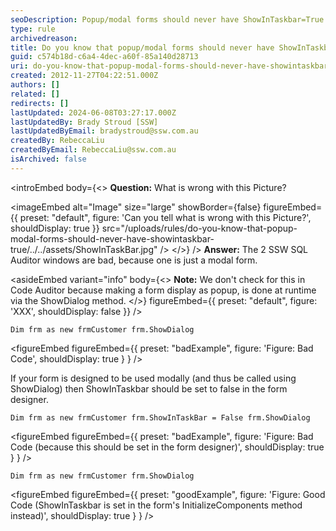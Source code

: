 ```yaml
---
seoDescription: Popup/modal forms should never have ShowInTaskbar=True as it can cause issues and make the form appear as a separate window.
type: rule
archivedreason:
title: Do you know that popup/modal forms should never have ShowInTaskbar=True?
guid: c574b18d-c6a4-4dec-a60f-85a140d28713
uri: do-you-know-that-popup-modal-forms-should-never-have-showintaskbar-true
created: 2012-11-27T04:22:51.000Z
authors: []
related: []
redirects: []
lastUpdated: 2024-06-08T03:27:17.000Z
lastUpdatedBy: Brady Stroud [SSW]
lastUpdatedByEmail: bradystroud@ssw.com.au
createdBy: RebeccaLiu
createdByEmail: RebeccaLiu@ssw.com.au
isArchived: false
---
```


<introEmbed
  body={<>
**Question:** What is wrong with this Picture?


<imageEmbed
  alt="Image"
  size="large"
  showBorder={false}
  figureEmbed={{
    preset: "default",
    figure: 'Can you tell what is wrong with this Picture?',
    shouldDisplay: true
  }}
  src="/uploads/rules/do-you-know-that-popup-modal-forms-should-never-have-showintaskbar-true/../../assets/ShowInTaskBar.jpg"
/>
  </>}
/>
**Answer:** The 2 SSW SQL Auditor windows are bad, because one is just a modal form.

<asideEmbed
  variant="info"
  body={<>
    **Note:** We don't check for this in Code Auditor because making a form display as popup, is done at runtime via the ShowDialog method.
  </>}
  figureEmbed={{
    preset: "default",
    figure: 'XXX',
    shouldDisplay: false
  }}
/>

```vbnet
Dim frm as new frmCustomer frm.ShowDialog
```

<figureEmbed figureEmbed={{
  preset: "badExample",
  figure: 'Figure: Bad Code',
  shouldDisplay: true
} } />


If your form is designed to be used modally (and thus be called using ShowDialog) then ShowInTaskbar should be set to false in the form designer.

```vbnet
Dim frm as new frmCustomer frm.ShowInTaskBar = False frm.ShowDialog
```

<figureEmbed figureEmbed={{
  preset: "badExample",
  figure: 'Figure: Bad Code (because this should be set in the form designer)',
  shouldDisplay: true
} } />


```vbnet
Dim frm as new frmCustomer frm.ShowDialog
```

<figureEmbed figureEmbed={{
  preset: "goodExample",
  figure: 'Figure: Good Code (ShowInTaskbar is set in the form\'s InitializeComponents method instead)',
  shouldDisplay: true
} } />
